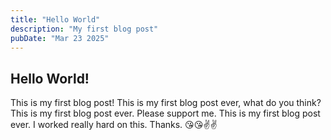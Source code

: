 ```yaml
---
title: "Hello World"
description: "My first blog post"
pubDate: "Mar 23 2025"
---
```


## Hello World!

This is my first blog post! This is my first blog post ever, what do you think? This is my first blog post ever. Please support me. This is my first blog post ever. I worked really hard on this. Thanks. 😘😘✌️✌️
